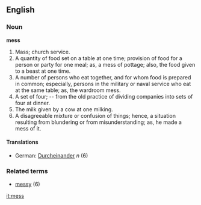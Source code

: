 ==English==

===Noun===

'''mess'''

#Mass; church service.
#A quantity of food set on a table at one time; provision of food for a person or party for one meal; as, a mess of pottage; also, the food given to a beast at one time.
#A number of persons who eat together, and for whom food is prepared in common; especially, persons in the military or naval service who eat at the same table; as, the wardroom mess.
#A set of four; -- from the old practice of dividing companies into sets of four at dinner.
#The milk given by a cow at one milking.
#A disagreeable mixture or confusion of things; hence, a situation resulting from blundering or from misunderstanding; as, he made a mess of it.
====Translations====
*German: [[Durcheinander]] ''n'' (6)

===Related terms===
*[[messy]] (6)

[[it:mess]]